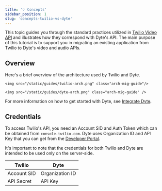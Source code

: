 ```yaml
---
title: '💡 Concepts'
sidebar_position: 1
slug: 'concepts-twilio-vs-dyte'
---
```


This topic guides you through the standard practices utilized in [Twilio Video API](https://www.twilio.com/docs/video) and illustrates how they correspond with Dyte's API. The main purpose of this tutorial is to support you in migrating an existing application from Twilio to Dyte's video and audio APIs.

## Overview

Here's a brief overview of the architecture used by Twilio and Dyte.

<Tabs>
  <TabItem value="Twilio" label="Twilio Basic Flow">
    
    <img src="/static/guides/twilio-arch.png" class="arch-mig-guide"/>
    
  </TabItem>
   <TabItem value="Dyte" label="Dyte Basic Flow">
    
    <img src="/static/guides/dyte-arch.png" class="arch-mig-guide" />

  </TabItem>
</Tabs>

For more information on how to get started with Dyte, see [Integrate Dyte](/getting-started#integrate-dyte).

## Credentials

To access Twilio's API, you need an Account SID and Auth Token which can be obtained from `console.twilio.com`. Dyte uses Organization ID and API Key that you can get from the [Developer Portal](https://dev.dyte.io).

It's important to note that the credentials for both Twilio and Dyte are intended to be used only on the server-side.

| **Twilio**  | **Dyte**        |
| ----------- | --------------- |
| Account SID | Organization ID |
| API Secret  | API Key         |
